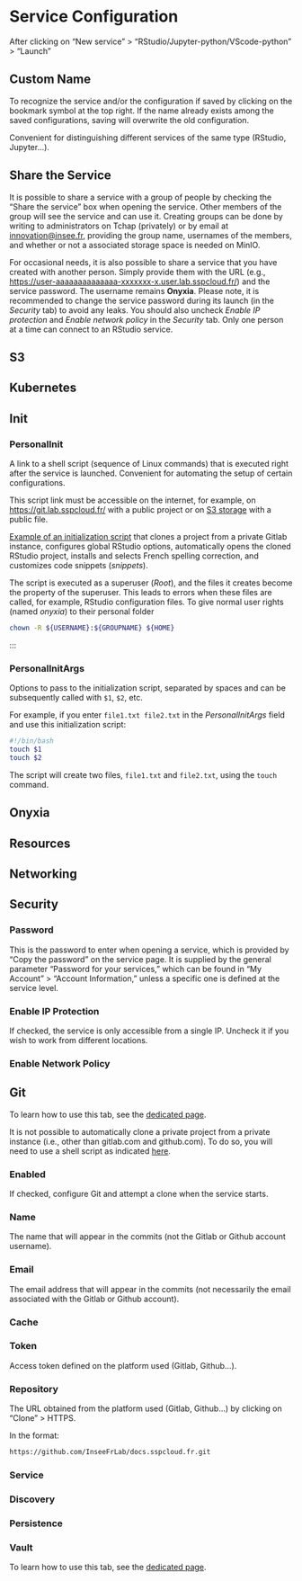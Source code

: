 # Service Configuration

After clicking on "New service" > "RStudio/Jupyter-python/VScode-python" > "Launch"

## Custom Name

To recognize the service and/or the configuration if saved by clicking on the bookmark symbol at the top right. If the name already exists among the saved configurations, saving will overwrite the old configuration.

Convenient for distinguishing different services of the same type (RStudio, Jupyter...).

## Share the Service

It is possible to share a service with a group of people by checking the "Share the service" box when opening the service. Other members of the group will see the service and can use it. Creating groups can be done by writing to administrators on Tchap (privately) or by email at [innovation@insee.fr](mailto:innovation@insee.fr), providing the group name, usernames of the members, and whether or not a associated storage space is needed on MinIO.

::: {.callout-info} 
For occasional needs, it is also possible to share a service that you have created with another person. Simply provide them with the URL (e.g., [https://user-aaaaaaaaaaaaaa-xxxxxxx-x.user.lab.sspcloud.fr/](https://user-aaaaaaaaaaaaaa-xxxxxxx-x.user.lab.sspcloud.fr/)) and the service password. The username remains **Onyxia**. Please note, it is recommended to change the service password during its launch (in the *Security* tab) to avoid any leaks. You should also uncheck *Enable IP protection* and *Enable network policy* in the *Security* tab. Only one person at a time can connect to an RStudio service. 
:::

## S3

## Kubernetes

## Init

### PersonalInit

A link to a shell script (sequence of Linux commands) that is executed right after the service is launched. Convenient for automating the setup of certain configurations.

This script link must be accessible on the internet, for example, on [https://git.lab.sspcloud.fr/](https://git.lab.sspcloud.fr/) with a public project or on [S3 storage](https://minio-console.lab.sspcloud.fr/) with a public file.

[Example of an initialization script](https://git.drees.fr/drees_code_public/ressources/tutos/-/blob/diffusion/contenu/init.sh) that clones a project from a private Gitlab instance, configures global RStudio options, automatically opens the cloned RStudio project, installs and selects French spelling correction, and customizes code snippets (*snippets*).

::: {.callout-warning} 
The script is executed as a superuser (*Root*), and the files it creates become the property of the superuser. This leads to errors when these files are called, for example, RStudio configuration files. To give normal user rights (named *onyxia*) to their personal folder
:::

```bash
chown -R ${USERNAME}:${GROUPNAME} ${HOME}
```

:::

### PersonalInitArgs

Options to pass to the initialization script, separated by spaces and can be subsequently called with `$1`, `$2`, etc.

For example, if you enter `file1.txt file2.txt` in the *PersonalInitArgs* field and use this initialization script:

```bash
#!/bin/bash
touch $1
touch $2
```

The script will create two files, `file1.txt` and `file2.txt`, using the `touch` command.

## Onyxia

## Resources

## Networking

## Security

### Password

This is the password to enter when opening a service, which is provided by "Copy the password" on the service page. It is supplied by the general parameter "Password for your services," which can be found in "My Account" > "Account Information," unless a specific one is defined at the service level.

### Enable IP Protection

If checked, the service is only accessible from a single IP. Uncheck it if you wish to work from different locations.

### Enable Network Policy

## Git

To learn how to use this tab, see the [dedicated page](/docs/en/version-control.html).

::: {.callout-warning} 
It is not possible to automatically clone a private project from a private instance (i.e., other than gitlab.com and github.com). To do so, you will need to use a shell script as indicated [here](#init). 
:::

### Enabled

If checked, configure Git and attempt a clone when the service starts.

### Name

The name that will appear in the commits (not the Gitlab or Github account username).

### Email

The email address that will appear in the commits (not necessarily the email associated with the Gitlab or Github account).

### Cache

### Token

Access token defined on the platform used (Gitlab, Github...).

### Repository

The URL obtained from the platform used (Gitlab, Github...) by clicking on "Clone" > HTTPS.

In the format:

```bash
https://github.com/InseeFrLab/docs.sspcloud.fr.git
```

### Service

### Discovery

### Persistence

### Vault

To learn how to use this tab, see the [dedicated page](/docs/en/secrets.html).
